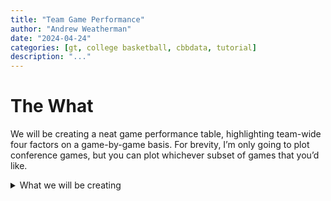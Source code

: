 ```yaml
---
title: "Team Game Performance"
author: "Andrew Weatherman"
date: "2024-04-24"
categories: [gt, college basketball, cbbdata, tutorial]
description: "..."
---
```


# The What

We will be creating a neat game performance table, highlighting team-wide four factors on a game-by-game basis. For brevity, I'm only going to plot conference games, but you can plot whichever subset of games that you'd like.

<details>
<summary>What we will be creating</summary>
```r
knitr::include_graphics("team_performance.png")
```
</detials>

# The How

For this visualization, we will need:

```r
library(tidyverse)
library(cbbdata)
library(cbbplotR)
library(glue)
library(gt)
library(gtExtras)
```

This visualization uses data from [`cbbdata`](https://cbbdata.aweatherman.com/)}. If you have not yet installed the package and created an account, [follow the steps outlined here](https://cbbdata.aweatherman.com/#installation).

The process needed to grab our data involves using a few *joins*, so to simplify the process, we will walk through each “segment” individually. The full source code, included at the bottom of this post, will be more concise.

## The Data

### Game Stats and NET

The most important piece of our table, evidently, is game data. We are plotting “Four Factors,” which is a group of statistics defined by Dean Oliver as integral to winning basketball games. It’s a decades-old concept that has held true against the test of time. Using `cbbdata`, we can quickly get these data on a per-game level (caveat: D-1 vs. D-1 games only).

We also want to include the score of the game, and we can use the `glue package to build the score by concatenate two columns. We are also going to adjust our game date to be more readable.

Finally, we want to include NET rankings and quadrant boundaries. As hinted earlier, the new update to `cbbdata` includes a function to do this for us. If you are not familiar with the NET or quadrants, you can learn more here.

Since we are plotting Duke’s performance, we only need to request the Blue Devils’ game results. If you wish to plot another team (or year), remember to switch out all instances of Duke for your own team (or year). The process is the same.

```r
factors_net <- cbd_torvik_game_stats(year = 2024, team = 'Duke', type = 'conf') %>% 
    arrange(date) %>%
    cbd_add_net_quad() %>%
    mutate(score = glue('{pts_scored}-{pts_allowed}'),
           date = format(date, '%b. %e'))  %>% 
    select(date, result, opp, score, off_ppp, off_efg,
           off_to, off_or, off_ftr, def_ppp, def_efg, def_to,
           def_or, def_ftr, game_score, net, quad)
```

### Relative Performance

Barttorvik includes a neat stat called Game Score. Game score can be thought of as a composite look at how well your team played in a given game. In a nutshell, game score is a per-game Barthag rating, which — while typically viewed across the aggregate where it down-weights mismatches — is an estimation of a team’s winning chances vs. the average team on a neutral floor. Game score is judged on a [0, 100] scale and is positive (scores closer to 100 are better).

With this information, we can create a data column that says, “In this game, my team played similar to how the T-Rank #X team would be expected to play against the same opponent.” Another appropriate interpretation would be a quick view of team consistency; this can be judged by looking at both the game_score column and our new one. Obviously, game score is pretty volatile at a per-game level, but it’s still nice to look at.

To do this, we need to create a function that pulls the closest current national ranking that corresponds to that game score.

```r
find_closest_rank <- function(scores) {
  map_int(scores, function(score) {
    differences <- abs(ratings$barthag - score / 100)
    closest_index <- which.min(differences)
    ratings$barthag_rk[closest_index]
  })
}

ratings <- cbd_torvik_ratings(year = 2024) # get current rankings
```

Now, we can apply it to our data

```r
factors_net <- factors_net %>% 
  mutate(closest_rank = find_closest_rank(game_score))
```

### KenPom Rankings

Finally, we want to include KenPom rankings in our table.

```r
current_kp <- cbd_kenpom_ratings(year = 2024) %>% 
  select(opp = team, rank = rk)

factors_net <- left_join(factors_net, current_kp, by = 'opp')
```

## Plotting

Our table will use a few functions from {cbbplotR} to aid in creating our table. Here is a quick overview of each.

### Adding opponent logos

Our table includes logos of each Duke opponent, which is a nice way of quickly identifying any game of interest. This process involves mashing together some HTML, but `cbbplotR` includes a function called `gt_cbb_teams` that will do this for us!

Our table will have some dark fill colors for wins and losses, so let’s use dark mode logos for our opponents. By default, `gt_cbb_teams` pulls normal logos, but you can set `logo_color = “dark”` to get dark ones.

We also want to include the KenPom rank of each opponent, but we need to add it after we have called `gt_cbb_teams`. Then, let’s create a new frame called table_data.


```r
table_data <- factors_net %>% 
  # we want to add HTML in the opp col. and rewrite it -> so: opp, opp
  gt_cbb_teams(opp, opp, logo_color = 'dark') %>% 
  mutate(opp = glue('{opp} (#{rank})'))
```

### Creating the title

If you notice, our table header is pretty cool. It includes Duke’s logo, which is a nice way of quickly identifying the subject of our data. Making a header like this includes tinkering with some HTML — but luckily, `cbbplotR` ships with a function that will build the header for us! More specifically, it will allow us to include a team logo, conference logo, player headshot, or a custom image by passing through an external link. As you’ll see later in the code, we will eventually need to wrap this object in HTML.

To include a logo for Duke, we set the value to Duke and the type to “team”. We can set a table title + subtitle and adjust the fonts, weights, and line-heights of both as well (which we won’t do).

```r
gt_title <- gt_cbb_logo_title(
  title = 'Game-by-game efficiency performance for Duke in ACC play | 2023-24',
  subtitle = 'D1 vs. D1 only. Data, rankings, and quadrants are through the end of the 2023-24 season.',
  value = 'Duke',
  type = 'team'
)
```

### Coloring W/L

`cbbplotR` ships with another utility function, `gt_color_results`, that will take a column of game results — either W/L characters or 1/0 binaries — and fill each row relative to the game result. It’s a tidy way of replicating two tab_style calls in a single line. You can also adjust the win/loss_color (fill) and the wins/loss_text_color. By default, the font color is white, which we will keep.

### Setting the table font

The final `cbbplotR` utility function is `gt_set_font`, which is a quick and dirty way of changing the font in all customizable parts of your table. You’ll notice that we will still use tab_style to adjust the weights of our column labels, however, and it should be noted that gt_set_font does not yet offer customization aside from changing the font family. You can think of it as a nice way to test different fonts in your table.

### Building the table

Now that we have briefly explored each `cbbplotR` function, created our table header, and finalized our data, let’s throw it over to `gt`!

Okay, there’s a lot going on here. If you’re relatively new to `gt`, I really recommend that you step through each line. It might seem overwhelming, but many of the functions are intuitively named, and running the code line-by-line should help you understand what’s happening.

#### Optional CSS

I’m not going to walk through every function, but I did want to briefly mention the `opt_css` line at the end. opt_css is a way of adding CSS to your tables, which really extends table possibilities. In fact, `gt` is just converting everything to HTML — which is why we can get some neat customization with our table header.

In our table, specifically, we use this CSS to decrease the spacing between each footnote and our caption lines. To make this work, we need to set a table ID, which we do in the second line with `gt(id = 'duke')` and then reference that ID as a selector.

```r
table_data %>% 
  gt(id = 'duke') %>% 
  gt_theme_538() %>% 
  fmt_markdown(opp) %>% 
  cols_move(date, opp) %>% 
  cols_move_to_end(quad) %>% 
  cols_hide(c(result, rank, net)) %>% 
  cols_align(columns = everything(), 'center') %>% 
  cols_align(columns = opp, 'left') %>% 
  cols_label(opp = 'opponent (KenPom Rk.)', off_ppp = 'PPP', 
             def_ppp = 'PPP',off_efg = 'eFG%', off_to = 'TOV%', 
             off_or = 'Reb%',off_ftr = 'FTA/FGA', def_efg = 'eFG%',
             def_to = 'TOV%', def_or = 'Reb%', def_ftr = 'FTA/FGA',
             game_score = 'Eff. Score', quad = 'NET Quad',
             closest_rank = 'Like #') %>% 
  gt_color_results() %>% 
  tab_style(locations = cells_column_labels(),
            style = cell_text(font = 'Oswald', weight = 'bold')) %>% 
  tab_style(locations = cells_title(), style =
              cell_text(font = 'Oswald')) %>% 
  tab_options(table.font.names = 'Oswald', data_row.padding = 2) %>% 
  gt_add_divider(score, include_labels = FALSE, color = 'black') %>% 
  gt_add_divider(off_ftr, include_labels = FALSE, color = 'black') %>% 
  gt_add_divider(def_ftr, include_labels = FALSE, color = 'black') %>% 
  tab_spanner(off_ppp:off_ftr, label = 'Offensive Performance',
              id = 'offense') %>% 
  tab_spanner(def_ppp:def_ftr, label = 'Defensive Performance',
              id = 'defense') %>% 
  tab_footnote(cells_column_spanners(spanner = c('offense', 'defense')),
               footnote = "Points per possession + 'Four Factors'
               (effective FG%, turnover rate, off/def rebound rate,
               and FTA per 100 FGA)") %>% 
  tab_footnote(cells_column_labels(columns = game_score),
               footnote = 'This value is used to calculate the
               proceeding column and can be viewed as a [0-100]
               composite game performance score') %>%
  tab_footnote(cells_column_labels(columns = closest_rank),
               footnote = 'This game performance is roughly
               equivalent to how #X would be expected to play in the
               same game (Barttorvik)') %>% 
  tab_header(title = html(gt_title)) %>% 
  tab_source_note(md('Data by cbbdata + cbbplotR
                     <br>Viz. + Analysis by @andreweatherman')) %>% 
  opt_css(
    '
      #duke .gt_sourcenote{
        line-height: 1.2;
        padding-top: 9px !important;
      }
      #duke .gt_footnote {
        padding-top: 7px !important;
        padding-bottom: 7px !important;
        line-height: 0.2;
      }
      '
  )
```

